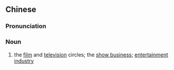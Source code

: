{{also|影视圈}}
==Chinese==
{{zh-forms|s=影视圈|type=21}}

===Pronunciation===
{{zh-pron
|m=yǐngshìquān,er=y
|cat=n
}}

===Noun===
{{zh-noun}}

# the [[film]] and [[television]] circles; the [[show business]]; [[entertainment]] [[industry]]